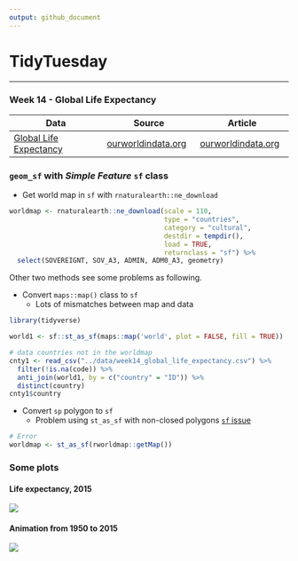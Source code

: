 ```yaml
---
output: github_document
---
```

# TidyTuesday  

***  
### Week 14 - Global Life Expectancy  

|	Data| Source |Article |
|----|----|----|
|[Global Life Expectancy](https://github.com/rfordatascience/tidytuesday/tree/master/data) | [ourworldindata.org](https://ourworldindata.org/) | [ourworldindata.org](https://ourworldindata.org/life-expectancy) |   

### `geom_sf` with _Simple Feature_ `sf` class     
* Get world map in `sf` with `rnaturalearth::ne_download`  
```r
worldmap <- rnaturalearth::ne_download(scale = 110,
                                       type = "countries",
                                       category = "cultural",
                                       destdir = tempdir(),
                                       load = TRUE,
                                       returnclass = "sf") %>% 
  select(SOVEREIGNT, SOV_A3, ADMIN, ADM0_A3, geometry)
```

Other two methods see some problems as following.  

* Convert `maps::map()` class to `sf`  
    + Lots of mismatches between map and data  

```r
library(tidyverse)
```
```r
world1 <- sf::st_as_sf(maps::map('world', plot = FALSE, fill = TRUE))

# data countries not in the worldmap
cnty1 <- read_csv("../data/week14_global_life_expectancy.csv") %>% 
  filter(!is.na(code)) %>% 
  anti_join(world1, by = c("country" = "ID")) %>% 
  distinct(country)
cnty1$country
```


* Convert `sp` polygon to `sf`  
    + Problem using `st_as_sf` with non-closed polygons [`sf` issue](https://github.com/r-spatial/sf/issues/430)    

```r
# Error
worldmap <- st_as_sf(rworldmap::getMap())
```

### Some plots  
#### Life expectancy, 2015  
![](https://raw.githubusercontent.com/ChuliangXiao/tidytuesday/master/Week14/life2015.png)   

#### Animation from 1950 to 2015  
![](https://raw.githubusercontent.com/ChuliangXiao/tidytuesday/master/Week14/life_expectancy.gif) 

